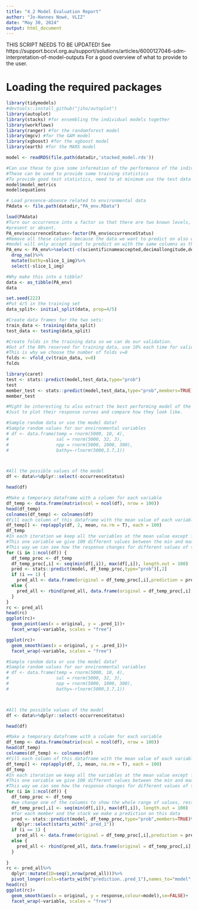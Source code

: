 ```yaml
---
title: "4_2 Model Evaluation Report"
author: "Jo-Hannes Nowé, VLIZ"
date: "May 30, 2024"
output: html_document
---
```


THIS SCRIPT NEEDS TO BE UPDATED!
See https://support.bccvl.org.au/support/solutions/articles/6000127046-sdm-interpretation-of-model-outputs
For a good overview of what to provide to the user. 

# Loading the required packages

```r
library(tidymodels)
#devtools::install_github("jiho/autoplot")
library(autoplot)
library(stacks) #for ensembling the individual models together
library(workflows)
library(ranger) #for the randomforest model
library(mgcv) #for the GAM model
library(xgboost) #for the xgboost model
library(earth) #for the MARS model
```

```r
model <- readRDS(file.path(datadir,'stacked_model.rds'))
```

```r
#Can use these to give some information of the performance of the individual models before they were stacked
#These can be used to provide some training statistics
#To provide good test statistics, need to at minimum use the test data and better would be to have an independent test set. 
model$model_metrics
model$equations
```
```r
# Load presence-absence related to environmental data
PAdata <- file.path(datadir,"PA_env.RData")

load(PAdata)
#Turn our occurrence into a factor so that there are two known levels, either
#present or absent.
PA_env$occurrenceStatus<-factor(PA_env$occurrenceStatus)
#Remove all these columns because the data we want to predict on also only has the environmental values,
#model will only accept input to predict on with the same columns as the data the model was trained on.
PA_env <- PA_env%>%select(-c(scientificnameaccepted,decimallongitude,decimallatitude,datecollected,day,month,year,year_month,geometry))%>%
  drop_na()%>%
  mutate(bathy=slice_1_img)%>%
  select(-slice_1_img)

#Why make this into a tibble?
data <- as_tibble(PA_env)
data
```
```r
set.seed(222)
#Put 4/5 in the training set
data_split<- initial_split(data, prop=4/5)

#Create data frames for the two sets:
train_data <- training(data_split)
test_data <- testing(data_split)

#Create folds in the training data so we can do our validation.
#Out of the 80% reserved for training data, use 10% each time for validation
#This is why we choose the number of folds v=8
folds <- vfold_cv(train_data, v=8)
folds
```

```r
library(caret)
test <- stats::predict(model,test_data,type="prob")
test
member_test <- stats::predict(model,test_data,type="prob",members=TRUE)
member_test

#Might be interesting to also extract the best performing model of the types of models that didn't get included
#Just to plot their response curves and compare how they look like. 
```
```r
#Sample random data or use the model data? 
#Sample random values for our environmental variables
# df <- data.frame(temp = rnorm(5000, 10, 4),
#                  sal = rnorm(5000, 32, 3),
#                  npp = rnorm(5000, 1000, 300),
#                  bathy=-rlnorm(5000,3.7,1)) 



#All the possible values of the model
df <- data%>%dplyr::select(-occurrenceStatus)

head(df) 

#Make a temporary dataframe with a column for each variable
df_temp <- data.frame(matrix(ncol = ncol(df), nrow = 100)) 
head(df_temp)
colnames(df_temp) <- colnames(df) 
#Fill each column of this dataframe with the mean value of each variable
df_temp[] <- rep(apply(df, 2, mean, na.rm = T), each = 100) 
df_temp
#In each iteration we keep all the variables at the mean value except for one
#This one variable we give 100 different values between the min and max value we used for the model
#This way we can see how the response changes for different values of this variable, when the others are kept at an average level
for (i in 1:ncol(df)) {      
  df_temp_proc <- df_temp      
  df_temp_proc[,i] <- seq(min(df[,i]), max(df[,i]), length.out = 100)
  pred <- stats::predict(model, df_temp_proc,type="prob")[,2]
  if (i == 1) {     
    pred_all <- data.frame(original = df_temp_proc[,i],prediction = pred,variable = colnames(df)[i])   }
  else {     
    pred_all <- rbind(pred_all, data.frame(original = df_temp_proc[,i],prediction = pred,variable = colnames(df)[i]))   
  } 
} 
rc <- pred_all
head(rc)
ggplot(rc)+   
  geom_point(aes(x = original, y = .pred_1))+
  facet_wrap(~variable, scales = "free")

ggplot(rc)+   
  geom_smooth(aes(x = original, y = .pred_1))+
  facet_wrap(~variable, scales = "free")
```




```r
#Sample random data or use the model data? 
#Sample random values for our environmental variables
# df <- data.frame(temp = rnorm(5000, 10, 4),
#                  sal = rnorm(5000, 32, 3),
#                  npp = rnorm(5000, 1000, 300),
#                  bathy=-rlnorm(5000,3.7,1)) 



#All the possible values of the model
df <- data%>%dplyr::select(-occurrenceStatus)

head(df) 

#Make a temporary dataframe with a column for each variable
df_temp <- data.frame(matrix(ncol = ncol(df), nrow = 100)) 
head(df_temp)
colnames(df_temp) <- colnames(df) 
#Fill each column of this dataframe with the mean value of each variable
df_temp[] <- rep(apply(df, 2, mean, na.rm = T), each = 100) 
df_temp
#In each iteration we keep all the variables at the mean value except for one
#This one variable we give 100 different values between the min and max value we used for the model
#This way we can see how the response changes for different values of this variable, when the others are kept at an average level
for (i in 1:ncol(df)) {      
  df_temp_proc <- df_temp
  #we change one of the columns to show the whole range of values, rest remain the mean
  df_temp_proc[,i] <- seq(min(df[,i]), max(df[,i]), length.out = 100)
  #for each member and the stack we make a prediction on this data
  pred <- stats::predict(model, df_temp_proc,type="prob",members=TRUE)%>%
    dplyr::select(starts_with(".pred_1"))
  if (i == 1) {     
    pred_all <- data.frame(original = df_temp_proc[,i],prediction = pred,variable = colnames(df)[i])   }
  else {     
    pred_all <- rbind(pred_all, data.frame(original = df_temp_proc[,i],prediction = pred,variable = colnames(df)[i]))   
  } 
  
} 
rc <- pred_all%>%
  dplyr::mutate(ID=seq(1,nrow(pred_all)))%>%
  pivot_longer(cols=starts_with("prediction..pred_1"),names_to="model",values_to="response")
head(rc)
ggplot(rc)+   
  geom_smooth(aes(x = original, y = response,colour=model),se=FALSE)+
  facet_wrap(~variable, scales = "free")

```



